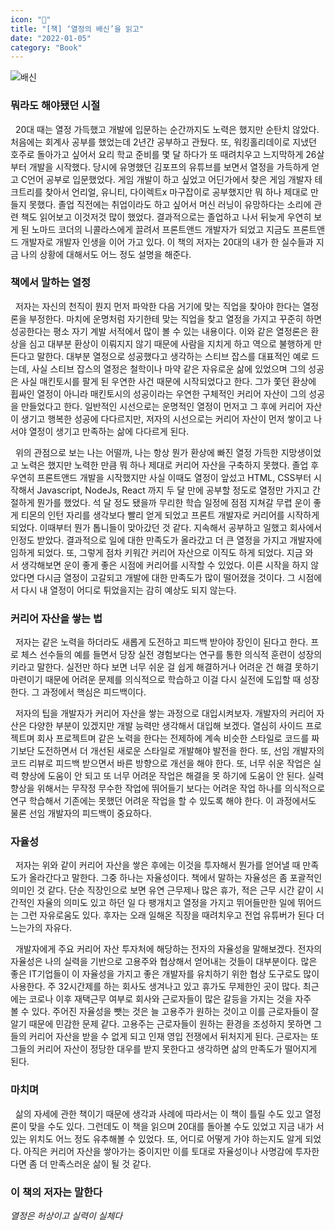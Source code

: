 ```yaml
---
icon: "📘"
title: "[책] ‘열정의 배신’을 읽고"
date: "2022-01-05"
category: "Book"
---
```


![배신](./images/betray.jpeg)

### 뭐라도 해야됐던 시절

&nbsp; 20대 때는 열정 가득했고 개발에 입문하는 순간까지도 노력은 했지만 순탄치 않았다. 처음에는 회계사 공부를 했었는데 2년간 공부하고 관뒀다. 또, 워킹홀리데이로 지냈던 호주로 돌아가고 싶어서 요리 학교 준비를 몇 달 하다가 또 때려치우고 느지막하게 26살부터 개발을 시작했다. 당시에 유명했던 김포프의 유튜브를 보면서 열정을 가득하게 얻고 C언어 공부로 입문했었다. 게임 개발이 하고 싶었고 어딘가에서 찾은 게임 개발자 테크트리를 찾아서 언리얼, 유니티, 다이렉트x 마구잡이로 공부했지만 뭐 하나 제대로 만들지 못했다. 졸업 직전에는 취업이라도 하고 싶어서 머신 러닝이 유망하다는 소리에 관련 책도 읽어보고 이것저것 많이 했었다. 결과적으로는 졸업하고 나서 뒤늦게 우연히 보게 된 노마드 코더의 니콜라스에게 끌려서 프론트앤드 개발자가 되었고 지금도 프론트앤드 개발자로 개발자 인생을 이어 가고 있다. 이 책의 저자는 20대의 내가 한 실수들과 지금 나의 상황에 대해서도 어느 정도 설명을 해준다.

### 책에서 말하는 열정

&nbsp; 저자는 자신의 천직이 뭔지 먼저 파악한 다음 거기에 맞는 직업을 찾아야 한다는 열정론을 부정한다. 마치에 운명처럼 자기한테 맞는 직업을 찾고 열정을 가지고 꾸준히 하면 성공한다는 평소 자기 계발 서적에서 많이 볼 수 있는 내용이다. 이와 같은 열정론은 환상을 심고 대부분 환상이 이뤄지지 않기 때문에 사람을 지치게 하고 역으로 불행하게 만든다고 말한다. 대부분 열정으로 성공했다고 생각하는 스티브 잡스를 대표적인 예로 드는데, 사실 스티브 잡스의 열정은 철학이나 마약 같은 자유로운 삶에 있었으며 그의 성공은 사실 매킨토시를 팔게 된 우연한 사건 때문에 시작되었다고 한다. 그가 쫓던 환상에 휩싸인 열정이 아니라 매킨토시의 성공이라는 우연한 구체적인 커리어 자산이 그의 성공을 만들었다고 한다. 일반적인 시선으로는 운명적인 열정이 먼저고 그 후에 커리어 자산이 생기고 행복한 성공에 다다르지만, 저자의 시선으로는 커리어 자산이 먼저 쌓이고 나서야 열정이 생기고 만족하는 삶에 다다르게 된다.

&nbsp; 위의 관점으로 보는 나는 어떨까, 나는 항상 뭔가 환상에 빠진 열정 가득한 지망생이었고 노력은 했지만 노력한 만큼 뭐 하나 제대로 커리어 자산을 구축하지 못했다. 졸업 후 우연히 프론트앤드 개발을 시작했지만 사실 이때도 열정이 앞섰고 HTML, CSS부터 시작해서 Javascript, NodeJs, React 까지 두 달 만에 공부할 정도로 열정만 가지고 간절하게 뭔가를 했었다. 석 달 정도 됐을까 무리한 학습 일정에 점점 지쳐갈 무렵 운이 좋게 티몬의 인턴 자리를 생각보다 빨리 얻게 되었고 프론트 개발자로 커리어를 시작하게 되었다. 이때부터 뭔가 톱니들이 맞아갔던 것 같다. 지속해서 공부하고 일했고 회사에서 인정도 받았다. 결과적으로 일에 대한 만족도가 올라갔고 더 큰 열정을 가지고 개발자에 임하게 되었다. 또, 그렇게 점차 키워간 커리어 자산으로 이직도 하게 되었다. 지금 와서 생각해보면 운이 좋게 좋은 시점에 커리어를 시작할 수 있었다. 이른 시작을 하지 않았다면 다시금 열정이 고갈되고 개발에 대한 만족도가 많이 떨어졌을 것이다. 그 시점에서 다시 내 열정이 어디로 튀었을지는 감히 예상도 되지 않는다.

### 커리어 자산을 쌓는 법

&nbsp; 저자는 같은 노력을 하더라도 새롭게 도전하고 피드백 받아야 장인이 된다고 한다. 프로 체스 선수들의 예를 들면서 당장 실전 경험보다는 연구를 통한 의식적 훈련이 성장의 키라고 말한다. 실전만 하다 보면 너무 쉬운 걸 쉽게 해결하거나 어려운 건 해결 못하기 마련이기 때문에 어려운 문제를 의식적으로 학습하고 이걸 다시 실전에 도입할 때 성장한다. 그 과정에서 핵심은 피드백이다.

&nbsp; 저자의 팁을 개발자가 커리어 자산을 쌓는 과정으로 대입시켜보자. 개발자의 커리어 자산은 다양한 부분이 있겠지만 개발 능력만 생각해서 대입해 보겠다. 열심히 사이드 프로젝트며 회사 프로젝트며 같은 노력을 한다는 전제하에 계속 비슷한 스타일로 코드를 짜기보단 도전하면서 더 개선된 새로운 스타일로 개발해야 발전을 한다. 또, 선임 개발자의 코드 리뷰로 피드백 받으면서 바른 방향으로 개선을 해야 한다. 또, 너무 쉬운 작업은 실력 향상에 도움이 안 되고 또 너무 어려운 작업은 해결을 못 하기에 도움이 안 된다. 실력 향상을 위해서는 무작정 무수한 작업에 뛰어들기 보다는 어려운 작업 하나를 의식적으로 연구 학습해서 기존에는 못했던 어려운 작업을 할 수 있도록 해야 한다. 이 과정에서도 물론 선임 개발자의 피드백이 중요하다.

### 자율성

&nbsp; 저자는 위와 같이 커리어 자산을 쌓은 후에는 이것을 투자해서 뭔가를 얻어낼 때 만족도가 올라간다고 말한다. 그중 하나는 자율성이다. 책에서 말하는 자율성은 좀 포괄적인 의미인 것 같다. 단순 직장인으로 보면 유연 근무제나 많은 휴가, 적은 근무 시간 같이 시간적인 자율의 의미도 있고 하던 일 다 팽개치고 열정을 가지고 뛰어들만한 일에 뛰어드는 그런 자유로움도 있다. 후자는 오래 일해온 직장을 때려치우고 전업 유튜버가 된다 더 느는가의 자유다.

&nbsp; 개발자에게 주요 커리어 자산 투자처에 해당하는 전자의 자율성을 말해보겠다. 전자의 자율성은 나의 실력을 기반으로 고용주와 협상해서 얻어내는 것들이 대부분이다. 많은 좋은 IT기업들이 이 자율성을 가지고 좋은 개발자를 유치하기 위한 협상 도구로도 많이 사용한다. 주 32시간제를 하는 회사도 생겨나고 있고 휴가도 무제한인 곳이 많다. 최근에는 코로나 이후 재택근무 여부로 회사와 근로자들이 많은 갈등을 가지는 것을 자주 볼 수 있다. 주어진 자율성을 뺏는 것은 늘 고용주가 원하는 것이고 이를 근로자들이 잘 알기 때문에 민감한 문제 같다. 고용주는 근로자들이 원하는 환경을 조성하지 못하면 그들의 커리어 자산을 받을 수 없게 되고 인재 영입 전쟁에서 뒤처지게 된다. 근로자는 또 그들의 커리어 자산이 정당한 대우를 받지 못한다고 생각하면 삶의 만족도가 떨어지게 된다.

### 마치며

&nbsp; 삶의 자세에 관한 책이기 때문에 생각과 사례에 따라서는 이 책이 틀릴 수도 있고 열정론이 맞을 수도 있다. 그런데도 이 책을 읽으며 20대를 돌아볼 수도 있었고 지금 내가 서 있는 위치도 어느 정도 유추해볼 수 있었다. 또, 어디로 어떻게 가야 하는지도 알게 되었다. 아직은 커리어 자산을 쌓아가는 중이지만 이를 토대로 자율성이나 사명감에 투자한다면 좀 더 만족스러운 삶이 될 것 같다.

### 이 책의 저자는 말한다

_열정은 허상이고 실력이 실체다_
